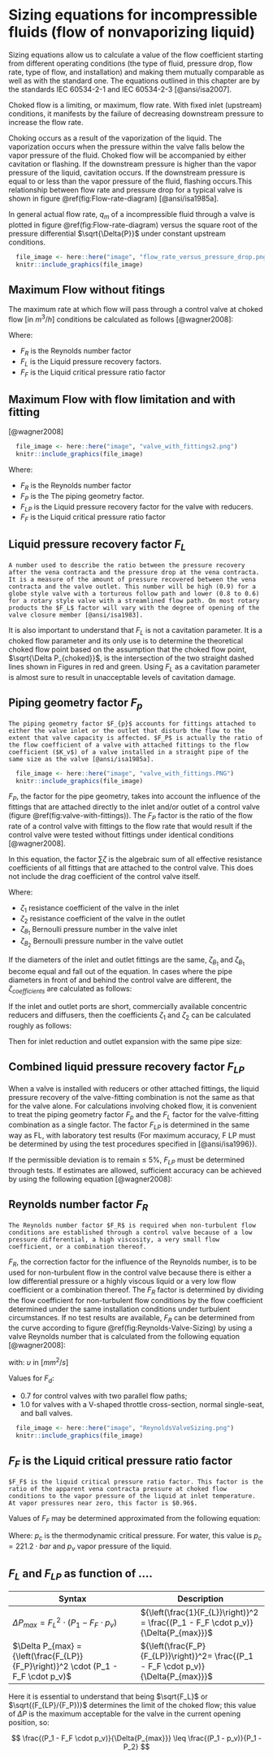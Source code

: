 # Sizing equations for incompressible fluids (flow of nonvaporizing liquid)

Sizing equations allow us to calculate a value of the flow coefficient starting from different operating conditions (the type of fluid, pressure drop, flow rate, type of flow, and installation) and making them mutually comparable as well as with the standard one. The equations outlined in this chapter are by the standards IEC 60534-2-1  and IEC 60534-2-3 [@ansi/isa2007].

Choked flow is a limiting, or maximum, flow rate. With fixed inlet (upstream) conditions, it manifests by the failure of decreasing downstream pressure to increase the flow rate.

Choking occurs as a result of the vaporization of the liquid. The vaporization occurs when the pressure within the valve falls below the vapor pressure of the fluid. Choked flow will be accompanied by either cavitation or flashing. If the downstream pressure is higher than the vapor pressure of the liquid, cavitation occurs. If the downstream pressure is equal to or less than the vapor pressure of the fluid, flashing occurs.This relationship between flow rate and pressure drop for a typical valve is shown in figure \@ref(fig:Flow-rate-diagram) [@ansi/isa1985a].

In general actual flow rate, $q_m$ of a incompressible fluid through a valve is plotted in figure  \@ref(fig:Flow-rate-diagram) versus the square root of the pressure differential $\sqrt{\Delta{P}}$ under constant upstream conditions.

```r
  file_image <- here::here("image", "flow_rate_versus_pressure_drop.png")
  knitr::include_graphics(file_image)
```

## Maximum Flow without fitings

The maximum rate at which flow will pass through a control valve at choked flow [in $m^3/h$] conditions be calculated as follows [@wagner2008]:

\begin{equation} 
  q_{max} = K_v \cdot F_{L} \cdot F_R \cdot \sqrt{p_1 - F_F \cdot p_v}
  (\#eq:Qmax-Without)
\end{equation} 

Where: 

  - $F_R$ is the Reynolds number factor 
  - $F_L$ is the Liquid pressure recovery factors.
  - $F_F$ is the Liquid critical pressure ratio factor 

\begin{equation} 
  \Delta P_{max} = {F_L}^2 \cdot (P_1 - F_F \cdot p_v) 
  (\#eq:Pmax-Without)
\end{equation} 

## Maximum Flow with flow limitation and with fitting

[@wagner2008]

```r
  file_image <- here::here("image", "valve_with_fittings2.png")
  knitr::include_graphics(file_image)
```

\begin{equation} 
  q_{max} = K_v \cdot F_{LP} \cdot F_R \cdot \sqrt{P_1 - F_F \cdot p_v}
  (\#eq:Qmax-With)
\end{equation} 

\begin{equation} 
  \Delta P_{max} = {\left(\frac{F_{LP}}{F_P}\right)}^2 \cdot (P_1 - F_F \cdot p_v) 
  (\#eq:Pmax-With)
\end{equation} 

Where: 

  - $F_R$ is the Reynolds number factor 
  - $F_P$ is the The piping geometry factor.
  - $F_{LP}$ is the Liquid pressure recovery factor for the valve with reducers. 
  - $F_F$ is the Liquid critical pressure ratio factor 

## Liquid pressure recovery factor $F_{L}$

```definition
A number used to describe the ratio between the pressure recovery after the vena contracta and the pressure drop at the vena contracta. It is a measure of the amount of pressure recovered between the vena contracta and the valve outlet. This number will be high (0.9) for a globe style valve with a torturous follow path and lower (0.8 to 0.6) for a rotary style valve with a streamlined flow path. On most rotary products the $F_L$ factor will vary with the degree of opening of the valve closure member [@ansi/isa1983].
```

It is also important to understand that $F_L$ is not a cavitation parameter. It is a choked flow parameter and its only use is to determine the theoretical choked flow point based on the assumption that the choked flow point, $\sqrt{\Delta P_{choked}}$, is the intersection of the two straight dashed lines shown in Figures in red and green. Using $F_L$ as a cavitation parameter is almost sure to result in unacceptable levels of cavitation damage.


## Piping geometry factor $F_{p}$

```definition
The piping geometry factor $F_{p}$ accounts for fittings attached to either the valve inlet or the outlet that disturb the flow to the extent that valve capacity is affected. $F_P$ is actually the ratio of the flow coefficient of a valve with attached fittings to the flow coefficient ($K_v$) of a valve installed in a straight pipe of the same size as the valve [@ansi/isa1985a].
```

```r
  file_image <- here::here("image", "valve_with_fittings.PNG")
  knitr::include_graphics(file_image)
```


$F_P$, the factor for the pipe geometry, takes into account the influence of the fittings that are attached directly to the inlet and/or outlet of a control valve (figure \@ref(fig:valve-with-fittings)). The $F_P$ factor is the ratio of the flow rate of a control valve with fittings to the flow rate that would result if the control valve were tested without fittings under identical conditions [@wagner2008].

\begin{equation} 
  F_{P} = \frac{1}{\sqrt{1+\frac{\sum{\zeta} \cdot \left(\frac{K_v}{d^2} \right)^2}{0.0016}}}
    (\#eq:Fp)
\end{equation} 


In this equation, the factor $\sum \zeta$ is the algebraic sum of all effective resistance coefficients of all fittings that are attached to the control valve. This does not include the drag coefficient of the control valve itself.

\begin{equation} 
  \sum{\zeta} = (\zeta_{1} + \zeta_{2}) + (\zeta_{B_1} - \zeta_{B_2})
  (\#eq:sumZ)
\end{equation} 

Where:

  - $\zeta_{1}$ resistance coefficient of the valve in the inlet
  - $\zeta_{2}$ resistance coefficient of the valve in the outlet
  - $\zeta_{B_1}$  Bernoulli pressure number in the valve inlet
  - $\zeta_{B_2}$  Bernoulli pressure number in the valve outlet

If the diameters of the inlet and outlet fittings are the same, $\zeta_{B_1}$ and $\zeta_{B_1}$ become equal and fall out of the equation. In cases where the pipe diameters in front of and behind the control valve are different, the $\zeta_{coefficients}$ are calculated as follows:

\begin{equation} 
  \zeta_{B_1} = 1- \left( \frac{d}{D_1}  \right)^4
  (\#eq:Zb1)
\end{equation} 


\begin{equation} 
  \zeta_{B_2} = 1- \left( \frac{d}{D_2}  \right)^4
  (\#eq:Zb2)
\end{equation} 

If the inlet and outlet ports are short, commercially available concentric reducers and diffusers, then the coefficients $\zeta_1$ and $\zeta_2$ can be calculated roughly as follows:

\begin{equation} 
  \zeta_1 = 0.5 \cdot \left( 1 - \left( \frac{d}{D_1}\right)^2 \right)^2
  (\#eq:Z1)
\end{equation} 

\begin{equation}
  \zeta_2 = \left( 1 - \left( \frac{d}{D_2}\right)^2 \right)^2
  (\#eq:Z2)
\end{equation} 

Then for inlet reduction and outlet expansion with the same pipe size:

\begin{equation}
  \sum \zeta = \zeta_1 + \zeta_2 = 1.5 \cdot \left( 1 - \left( \frac{d}{D_1}\right)^2 \right)^2
  (\#eq:sumZ2)
\end{equation} 


## Combined liquid pressure recovery factor $F_{LP}$

When a valve is installed with reducers or other attached fittings, the liquid pressure recovery of the valve-fitting combination is not the same as that for the valve alone.  For calculations involving choked flow, it is convenient to treat the piping geometry factor $F_p$ and the $F_L$ factor for the valve-fitting combination as a single factor. The factor $F_{LP}$ is determined in the same way as FL, with laboratory test results (For maximum accuracy, F LP must be determined by using the test procedures specified in [@ansi/isa1996}).

If the permissible deviation is to remain ≤ 5%, $F_{LP}$ must be determined through tests. If estimates are allowed, sufficient accuracy can be achieved by using the following equation [@wagner2008]:

\begin{equation} 
  F_{LP} = \frac{F_L}{\sqrt{1 + F_L \cdot \frac{\sum{\zeta} \cdot \left(\frac{K_v}{d^2} \right)^2}{0.0016}}}
    (\#eq:Flp)
\end{equation} 

## Reynolds number factor $F_{R}$

```definition
The Reynolds number factor $F_R$ is required when non-turbulent flow conditions are established through a control valve because of a low pressure differential, a high viscosity, a very small flow coefficient, or a combination thereof.
```

$F_{R}$, the correction factor for the influence of the Reynolds number, is to be used for non-turbulent flow in the control valve because there is either a low differential pressure or a highly viscous liquid or a very low flow coefficient or a combination thereof. The $F_{R}$ factor is determined by dividing the flow coefficient for non-turbulent flow conditions by the flow coefficient determined under the same installation conditions under turbulent circumstances. If no test results are available, $F_{R}$ can be determined from the curve according to figure  \@ref(fig:Reynolds-Valve-Sizing)  by using a valve Reynolds number that is calculated from the following equation [@wagner2008]:

\begin{equation} 
  Re_v = \frac{7.07 \cdot 10^4 \cdot F_d \cdot Q}{\upsilon \cdot \sqrt{F_p \cdot F_L \cdot K_v}} \cdot 
  \left( \frac{{F_P}^2 \cdot  {F_L}^2 {K_v}^2   }{0.0016 \cdot D^4} + 1 \right)
  (\#eq:reynolds-valve)
\end{equation}

with: $\upsilon$ in $[mm^2 / s ]$

Values for $F_d$:
  
  - 0.7 for control valves with two parallel flow paths; 
  - 1.0 for valves with a V-shaped throttle cross-section, normal single-seat, and ball valves. 

```r
  file_image <- here::here("image", "ReynoldsValveSizing.png")
  knitr::include_graphics(file_image)
```

## $F_F$ is the Liquid critical pressure ratio factor

```definition
$F_F$ is the liquid critical pressure ratio factor. This factor is the ratio of the apparent vena contracta pressure at choked flow conditions to the vapor pressure of the liquid at inlet temperature. At vapor pressures near zero, this factor is $0.96$.
```

Values of $F_F$ may be determined approximated from the following equation:

\begin{equation} 
  F_F = 0.96 - 0.28 \cdot \sqrt{p_v / p_c}
  (\#eq:critical-pressure)
\end{equation}

Where: $p_c$ is the thermodynamic critical pressure. For water, this value is $p_c = 221.2 \cdot bar$ and $p_v$ vapor pressure of the liquid.

## $F_L$ and $F_{LP}$ as function of ....

| Syntax      | Description |
| ----------- | ----------- |
| $\Delta{P_{max}} = {F_L}^2 \cdot (P_1 - F_F \cdot p_v)$|${\left(\frac{1}{F_{L}}\right)}^2 = \frac{(P_1 - F_F \cdot p_v)}{\Delta{P_{max}}}$|
| $\Delta P_{max} = {\left(\frac{F_{LP}}{F_P}\right)}^2 \cdot (P_1 - F_F \cdot p_v)$|${\left(\frac{F_P}{F_{LP}}\right)}^2= \frac{(P_1 - F_F \cdot p_v)}{\Delta{P_{max}}}$|

Here it is essential to understand that being $\sqrt{F_L}$ or $\sqrt{(F_{LP}/{F_P})}$ determines the limit of the choked flow; this value of $\Delta{P}$ is the maximum acceptable for the valve in the current opening position, so:

$$
  \frac{(P_1 - F_F \cdot p_v)}{\Delta{P_{max}}}  \leq \frac{(P_1 - p_v)}{P_1 - P_2}
$$



